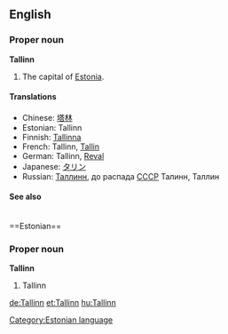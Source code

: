 ==English==
===Proper noun===
'''Tallinn'''

#The capital of [[Estonia]].

====Translations====
*Chinese: [[塔林]]
*Estonian: Tallinn
*Finnish: [[Tallinna]]
*French: Tallinn, [[Tallin]]
*German: Tallinn, [[Reval]]
*Japanese: [[タリン]]
*Russian: [[Таллинн]], до распада [[СССP]] Талинн, Таллин

====See also====
{{wikipedia}}



<br style="clear:both;" />
==Estonian==
===Proper noun===
'''Tallinn'''

# Tallinn

[[Category:Estonian language]]

[[de:Tallinn]]
[[et:Tallinn]]
[[hu:Tallinn]]